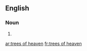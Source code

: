==English==

===Noun===
{{head|en|noun plural form}}

# {{plural of|tree of heaven|lang=en}}

[[ar:trees of heaven]]
[[fr:trees of heaven]]